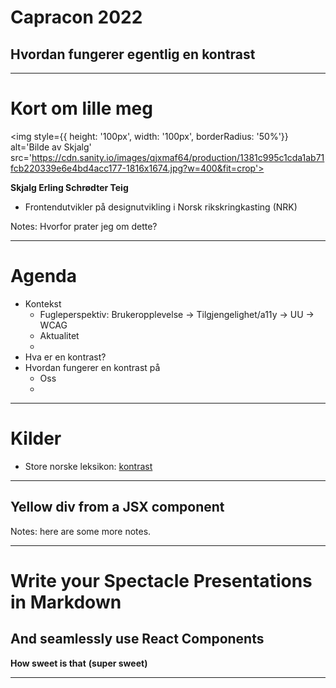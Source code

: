 # Capracon 2022

## Hvordan fungerer egentlig en kontrast

---

# Kort om lille meg


<img style={{ height: '100px', width: '100px', borderRadius: '50%'}} alt='Bilde av Skjalg' src='https://cdn.sanity.io/images/qjxmaf64/production/1381c995c1cda1ab71fcb220339e6e4bd4acc177-1816x1674.jpg?w=400&fit=crop'></img>

**Skjalg Erling Schrødter Teig**

- Frontendutvikler på designutvikling i Norsk rikskringkasting (NRK)

Notes: Hvorfor prater jeg om dette?

---

# Agenda

- Kontekst
  - Fugleperspektiv: Brukeropplevelse -> Tilgjengelighet/a11y -> UU -> WCAG
  - Aktualitet
  -
- Hva er en kontrast?
- Hvordan fungerer en kontrast på
  - Oss
  - 
---

# Kilder
 - Store norske leksikon: [kontrast](https://snl.no/kontrast_-_belysning)

---

## Yellow div from a JSX component

<div style={{ height: '50px', width: '100%', backgroundColor: 'yellow' }} />

Notes: here are some more notes.

---

# Write your Spectacle Presentations in Markdown

## And seamlessly use React Components

**How sweet is that**
**(super sweet)**

---
